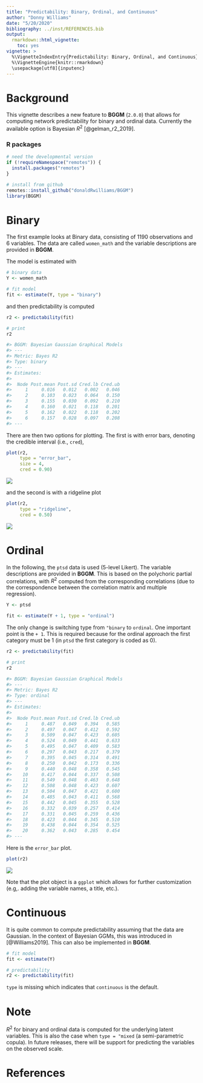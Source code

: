```yaml
---
title: "Predictability: Binary, Ordinal, and Continuous"
author: "Donny Williams"
date: "5/20/2020"
bibliography: ../inst/REFERENCES.bib
output: 
  rmarkdown::html_vignette:
    toc: yes
vignette: >
  %\VignetteIndexEntry{Predictability: Binary, Ordinal, and Continuous}
  %\VignetteEngine{knitr::rmarkdown}
  \usepackage[utf8]{inputenc}
---
```


# Background
This vignette describes a new feature to **BGGM** (`2.0.0`) that allows for 
computing network predictability for binary and ordinal data. Currently 
the available option is Bayesian $R^2$ [@gelman_r2_2019].


### R packages
```r
# need the developmental version
if (!requireNamespace("remotes")) { 
  install.packages("remotes")   
}   

# install from github
remotes::install_github("donaldRwilliams/BGGM")
library(BGGM)
```

# Binary
The first example looks at Binary data, consisting of 1190 observations and 6 variables. The data are called `women_math` and the variable descriptions are provided in **BGGM**.

The model is estimated with
```r
# binary data
Y <- women_math

# fit model
fit <- estimate(Y, type = "binary")
```

and then predictability is computed
```r
r2 <- predictability(fit)

# print
r2

#> BGGM: Bayesian Gaussian Graphical Models 
#> --- 
#> Metric: Bayes R2
#> Type: binary 
#> --- 
#> Estimates:
#> 
#>  Node Post.mean Post.sd Cred.lb Cred.ub
#>     1     0.016   0.012   0.002   0.046
#>     2     0.103   0.023   0.064   0.150
#>     3     0.155   0.030   0.092   0.210
#>     4     0.160   0.021   0.118   0.201
#>     5     0.162   0.022   0.118   0.202
#>     6     0.157   0.028   0.097   0.208
#> ---
```



There are then two options for plotting. The first is with error bars, denoting the credible interval (i.e., `cred`),
```r
plot(r2,
     type = "error_bar",
     size = 4,
     cred = 0.90)
```

![](../man/figures/binary_r2_error.png)

and the second is with a ridgeline plot
```r
plot(r2,
     type = "ridgeline",
     cred = 0.50)
```

![](../man/figures/binary_r2_ridge.png)

# Ordinal
In the following, the `ptsd` data is used (5-level Likert). The variable descriptions are provided in **BGGM**. This is based on the polychoric partial correlations, with $R^2$ computed from the corresponding correlations (due to the correspondence between the correlation matrix and multiple regression).

```r
Y <- ptsd

fit <- estimate(Y + 1, type = "ordinal")
```

The only change is switching type from `"binary` to `ordinal`. One important 
point is the `+ 1`. This is required because for the ordinal approach the first 
category must be 1 (in `ptsd` the first category is coded as 0).

```r
r2 <- predictability(fit)

# print 
r2 

#> BGGM: Bayesian Gaussian Graphical Models 
#> --- 
#> Metric: Bayes R2
#> Type: ordinal 
#> --- 
#> Estimates:
#> 
#>  Node Post.mean Post.sd Cred.lb Cred.ub
#>     1     0.487   0.049   0.394   0.585
#>     2     0.497   0.047   0.412   0.592
#>     3     0.509   0.047   0.423   0.605
#>     4     0.524   0.049   0.441   0.633
#>     5     0.495   0.047   0.409   0.583
#>     6     0.297   0.043   0.217   0.379
#>     7     0.395   0.045   0.314   0.491
#>     8     0.250   0.042   0.173   0.336
#>     9     0.440   0.048   0.358   0.545
#>    10     0.417   0.044   0.337   0.508
#>    11     0.549   0.048   0.463   0.648
#>    12     0.508   0.048   0.423   0.607
#>    13     0.504   0.047   0.421   0.600
#>    14     0.485   0.043   0.411   0.568
#>    15     0.442   0.045   0.355   0.528
#>    16     0.332   0.039   0.257   0.414
#>    17     0.331   0.045   0.259   0.436
#>    18     0.423   0.044   0.345   0.510
#>    19     0.438   0.044   0.354   0.525
#>    20     0.362   0.043   0.285   0.454
#> ---
```

Here is the `error_bar` plot.
```r
plot(r2)
```

![](../man/figures/ordinal_r2_error.png)

Note that the plot object is a `ggplot` which allows for further customization (e.g,. adding the variable names, a title, etc.).

# Continuous
It is quite common to compute predictability assuming that the data are Gaussian. In the context of Bayesian GGMs, this was introduced in [@Williams2019]. This can also be implemented in **BGGM**.

```r
# fit model
fit <- estimate(Y)

# predictability
r2 <- predictability(fit)
```

`type` is missing which indicates that `continuous` is the default.

# Note
$R^2$ for binary and ordinal data is computed for the underlying latent variables. This is also the case
when `type = "mixed` (a semi-parametric copula). In future releases, there will be support for predicting 
the variables on the observed scale.

# References
